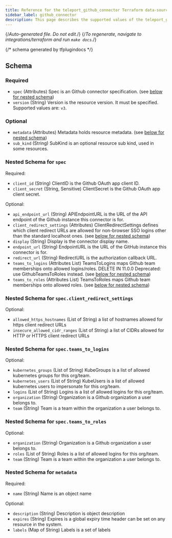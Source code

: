 ```yaml
---
title: Reference for the teleport_github_connector Terraform data-source
sidebar_label: github_connector
description: This page describes the supported values of the teleport_github_connector data-source of the Teleport Terraform provider.
---
```


{/*Auto-generated file. Do not edit.*/}
{/*To regenerate, navigate to integrations/terraform and run `make docs`.*/}





{/*  schema generated by tfplugindocs */}
## Schema

### Required

- `spec` (Attributes) Spec is an Github connector specification. (see [below for nested schema](#nested-schema-for-spec))
- `version` (String) Version is the resource version. It must be specified. Supported values are: `v3`.

### Optional

- `metadata` (Attributes) Metadata holds resource metadata. (see [below for nested schema](#nested-schema-for-metadata))
- `sub_kind` (String) SubKind is an optional resource sub kind, used in some resources.

### Nested Schema for `spec`

Required:

- `client_id` (String) ClientID is the Github OAuth app client ID.
- `client_secret` (String, Sensitive) ClientSecret is the Github OAuth app client secret.

Optional:

- `api_endpoint_url` (String) APIEndpointURL is the URL of the API endpoint of the Github instance this connector is for.
- `client_redirect_settings` (Attributes) ClientRedirectSettings defines which client redirect URLs are allowed for non-browser SSO logins other than the standard localhost ones. (see [below for nested schema](#nested-schema-for-specclient_redirect_settings))
- `display` (String) Display is the connector display name.
- `endpoint_url` (String) EndpointURL is the URL of the GitHub instance this connector is for.
- `redirect_url` (String) RedirectURL is the authorization callback URL.
- `teams_to_logins` (Attributes List) TeamsToLogins maps Github team memberships onto allowed logins/roles.  DELETE IN 11.0.0 Deprecated: use GithubTeamsToRoles instead. (see [below for nested schema](#nested-schema-for-specteams_to_logins))
- `teams_to_roles` (Attributes List) TeamsToRoles maps Github team memberships onto allowed roles. (see [below for nested schema](#nested-schema-for-specteams_to_roles))

### Nested Schema for `spec.client_redirect_settings`

Optional:

- `allowed_https_hostnames` (List of String) a list of hostnames allowed for https client redirect URLs
- `insecure_allowed_cidr_ranges` (List of String) a list of CIDRs allowed for HTTP or HTTPS client redirect URLs


### Nested Schema for `spec.teams_to_logins`

Optional:

- `kubernetes_groups` (List of String) KubeGroups is a list of allowed kubernetes groups for this org/team.
- `kubernetes_users` (List of String) KubeUsers is a list of allowed kubernetes users to impersonate for this org/team.
- `logins` (List of String) Logins is a list of allowed logins for this org/team.
- `organization` (String) Organization is a Github organization a user belongs to.
- `team` (String) Team is a team within the organization a user belongs to.


### Nested Schema for `spec.teams_to_roles`

Optional:

- `organization` (String) Organization is a Github organization a user belongs to.
- `roles` (List of String) Roles is a list of allowed logins for this org/team.
- `team` (String) Team is a team within the organization a user belongs to.



### Nested Schema for `metadata`

Required:

- `name` (String) Name is an object name

Optional:

- `description` (String) Description is object description
- `expires` (String) Expires is a global expiry time header can be set on any resource in the system.
- `labels` (Map of String) Labels is a set of labels

